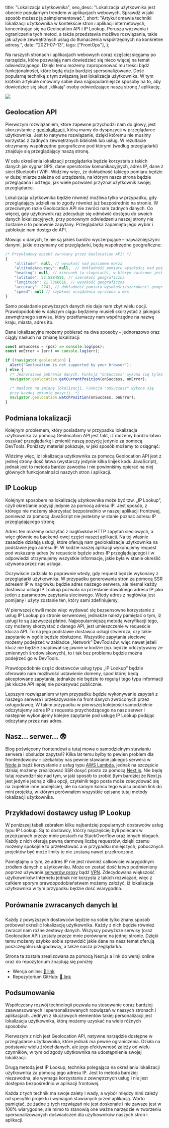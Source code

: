 
  title: "Lokalizacja użytkownika",
  seo_desc:
    "Lokalizacja użytkownika jest obecnie popularnym trendem w aplikacjach webowych. Sprawdź w jaki sposób możesz ją zaimplementować.",
  short:
    "Artykuł omawia techniki lokalizacji użytkownika w kontekście stron i aplikacji internetowych, koncentrując się na Geolocation API i IP Lookup. Porusza wyzwania i ograniczenia tych metod, a także przedstawia możliwe rozwiązania, takie jak użycie zewnętrznych usług do tłumaczenia współrzędnych na konkretne adresy.",
  date: "2021-07-13",
  tags: ["FrontOps"],
};

Na naszych stronach i aplikacjach webowych coraz częściej sięgamy po narzędzia, które pozwalają nam dowiedzieć się nieco więcej na temat odwiedzającego. Dzięki temu możemy zaproponować mu treści bądź funkcjonalności, które będą dużo bardziej spersonalizowane. Dość popularną techniką z tym związaną jest lokalizacja użytkownika. W tym krótkim artykule omówimy sobie dwa najpopularniejsze sposoby na to, aby dowiedzieć się skąd „klikają” osoby odwiedzające naszą stronę / aplikację.

<img src="\blog\lokalizacja-uzytkownika\simpson.gif" />

## Geolocation API

Pierwszym rozwiązaniem, które zapewne przychodzi nam do głowy, jest skorzystanie z [geolokalizacji](https://developer.mozilla.org/en-US/docs/Web/API/Geolocation_API), którą mamy do dyspozycji w przeglądarce użytkownika. Jest to natywne rozwiązanie, dzięki któremu nie musimy korzystać z żadnych zewnętrznych bibliotek lub usług. W rezultacie otrzymamy współrzędne geograficzne pod którymi (według przeglądarki) znajduje się przeglądający naszą stronę.

W celu określenia lokalizacji przeglądarka będzie korzystała z takich danych jak sygnał GPS, dane operatorów komunikacyjnych, adres IP, dane z sieci Bluetooth i WiFi. Widzimy więc, że dokładność takiego pomiaru będzie w dużej mierze zależna od urządzenia, na którym nasza strona będzie przeglądana i od tego, jak wiele pozwoleń przyznał użytkownik swojej przeglądarce.

Lokalizacja użytkownika będzie również możliwa tylko w przypadku, gdy przeglądający udzieli na to zgody również już bezpośrednio na stronie. W przeciwnym razie Geolocation API nie zwróci nam żadnych danych. Co więcej, gdy użytkownik raz zdecyduje się odmówić dostępu do swoich danych lokalizacyjnych, przy ponownym odwiedzeniu naszej strony nie zostanie o to ponownie zapytany. Przeglądarka zapamięta jego wybór i zablokuje nam dostęp do API.

Mówiąc o danych, te nie są jakieś bardzo wyczerpujące – najważniejszymi danymi, jakie otrzymamy od przeglądarki, będą współrzędne geograficzne:

```js
/* Przykładowy obiekt zwracany przez Geolocation API: */
{
    "altitude": null, // wysokość nad poziomem morza
    "altitudeAccuracy": null,  // dokładność pomiaru wysokości nad poz. morza w metrach
    "heading": null, // kierunek (w stopniach), w którym zwrócone jest urządzenie (0 = północ, 90 = wschód itd.)
    "latitude": 52.5884591, // szerokość geograficzna
    "longitude": 21.7366616, // wysokość geograficzna
    "accuracy": 2741, // dokładność pomiaru wysokości/szerokości geogr. wyrażona w metrach
    "speed": null // szybkość urządzenia wyrażona w m/s
}
```

Samo posiadanie powyższych danych nie daje nam zbyt wielu opcji. Prawdopodobnie w dalszym ciągu będziemy musieli skorzystać z jakiegoś zewnętrznego serwisu, który przetłumaczy nam współrzędne na nazwę kraju, miasta, adres itp.

Dane lokalizacyjne możemy pobierać na dwa sposoby – jednorazowo oraz ciągły nasłuch na zmianę lokalizacji:

```js
const onSuccess = (pos) => console.log(pos);
const onError = (err) => console.log(err);

if (!navigator.geolocation) {
  alert("Geolocation is not supported by your browser");
} else {
  /* Jednorazowe pobranie danych. Funkcja "onSuccess" wykona się tylko raz. */
  navigator.geolocation.getCurrentPosition(onSuccess, onError);

  /* Nasłuch na zmianę lokalizacji. Funkcja "onSuccess" wykona się
  przy każdej zmianie pozycji. */
  navigator.geolocation.watchPosition(onSuccess, onError);
}
```

## Podmiana lokalizacji

Kolejnym problemem, który posiadamy w przypadku lokalizacja użytkownika za pomocą Geolocation API jest fakt, iż możemy bardzo łatwo oszukać przeglądarkę i zmienić naszą pozycję jedynie za pomocą DevTools. Poniższy materiał pokazuje, w jaki sposób możemy to osiągnąć:

<Vimeo videoLink="https://vimeo.com/826679939/ae9d527842" />

Widzimy więc, iż lokalizacja użytkownika za pomocą Geolocation API jest z jednej strony dość łatwa (wystarczy jedynie kilka linijek kodu JavaScript), jednak jest to metoda bardzo zawodna i nie powinniśmy opierać na niej głównych funkcjonalności naszych stron i aplikacji.

## IP Lookup

Kolejnym sposobem na lokalizację użytkownika może być tzw. „IP Lookup”, czyli określanie pozycji jedynie za pomocą adresu IP. Jest sposób, z którego nie możemy skorzystać bezpośrednio w naszej aplikacji frontowej, ponieważ za pomocą JavaScript nie jesteśmy w stanie poznać adresu IP przeglądającego stronę.

Adres ten możemy odczytać z nagłówków HTTP zapytań sieciowych, a więc głównie na backend-owej części naszej aplikacji. Na tej właśnie zasadzie działają usługi, które oferują nam geolokalizacje użytkownika na podstawie jego adresu IP. W kodzie naszej aplikacji wykonujemy request pod wskazany adres (w requeście będzie adres IP przeglądającego) i w odpowiedzi otrzymujemy wszystkie informacje, jakie była w stanie określić używana przez nas usługa.

Oczywiście zadziała to poprawnie wtedy, gdy request będzie wykonany z przeglądarki użytkownika. W przypadku generowania stron za pomocą SSR adresem IP w nagłówku będzie adres naszego serwera, ale niemal każdy dostawca usługi IP Lookup pozwala na przesłanie dowolnego adresu IP jako jeden z parametrów zapytania sieciowego. Wtedy adres z nagłówka jest pomijany i użyty zostanie ten, który sami zdefiniujemy.

W pierwszej chwili może więc wydawać się bezsensowne korzystanie z usług IP Lookup po stronie serwerowej, jednakże należy pamiętać o tym, iż usługi te są zazwyczaj płatne. Najpopularniejszą metodą weryfikacji tego, czy możemy skorzystać z danego API, jest umieszczenie w requeście klucza API. To na jego podstawie dostawca usługi stwierdza, czy takie zapytanie w ogóle będzie obsłużone. Wszystkie zapytania sieciowe możemy podejrzeć w zakładce „Network” DevToolsów, więc nawet jeżeli klucz nie będzie znajdował się jawnie w kodzie (np. będzie odczytywany ze zmiennych środowiskowych), to i tak bez problemu będzie można podejrzeć go w DevTools.

Prawdopodobnie część dostawców usług typu „IP Lookup” będzie oferowało nam możliwość ustawienie domeny, spod której będą akceptowane zapytania, jednakże nie będzie to regułą i tego typu informacji jak klucze API lepiej nie pokazywać publicznie.

Lepszym rozwiązaniem w tym przypadku będzie wykonywanie zapytań z naszego serwera i przekazywanie na front danych zwróconych przez usługodawcę. W takim przypadku w pierwszej kolejności samodzielnie odczytujemy adres IP z requestu przychodzącego na nasz serwer i następnie wykonujemy kolejne zapytanie pod usługę IP Lookup podając odczytany przez nas adres.

## Nasz… serwer… 😨

Blog poświęcony frontendowi a tutaj mowa o samodzielnym stawianiu serwera i obsłudze zapytań? Kilka lat temu byłby to pewien problem dla frontendowców – czekałoby nas pewnie stawianie jakiegoś serwera w [Node](https://expressjs.com/).js bądź korzystanie z usług typu [AWS Lambda](https://aws.amazon.com/lambda/), jednak na szczęście dzisiaj możemy zrealizować SSR dosyć prosto za pomocą [Next.js](https://nextjs.org/). Nie będę tutaj rozwodził się nad tym, w jaki sposób to zrobić (tym bardziej że Next.js jest jedynie jedną z kilku opcji, czytelnik tego posta może zdecydować się na zupełnie inne podejście), ale na samym końcu tego wpisu podam link do mini projektu, w którym porównałem wszystkie opisane tutaj metody lokalizacji użytkownika.

## Przykładowi dostawcy usług IP Lookup

W poniższej tabeli zebrałem kilku najbardziej popularnych dostawców usług typu IP Lookup. Są to dostawcy, którzy najczęściej byli polecani w przejrzanych przeze mnie postach na StackOverflow oraz innych blogach. Każdy z nich oferują pewną darmową liczbę requestów, dzięki czemu możemy spokojnie to przetestować a w przypadku mniejszych, pobocznych projektów być może limity te nie zostaną nawet przekroczone.

Pamiętajmy o tym, że adres IP nie jest również całkowicie wiarygodnym źródłem danych o użytkowniku. Może on zostać dość łatwo podmieniony poprzez używanie [serwerów proxy](https://pl.wikipedia.org/wiki/Serwer_po%C5%9Brednicz%C4%85cy) bądź [VPN](https://pl.wikipedia.org/wiki/Wirtualna_sie%C4%87_prywatna). Zdecydowana większość użytkowników Internetu jednak nie korzysta z takich rozwiązań, więc z całkiem sporym prawdopodobieństwem możemy założyć, iż lokalizacja użytkownika w tym przypadku będzie dość wiarygodna.

<Table />

## Porównanie zwracanych danych 📊

Każdy z powyższych dostawców będzie na sobie tylko znany sposób próbował określić lokalizację użytkownika. Każdy z nich będzie również zwracał nam różne zestawy danych. Wszyscy powyższe serwisy (oraz Geolocation API) zostały przeze mnie porównane na jednej stronie. Dzięki temu możemy szybko sobie sprawdzić jakie dane na nasz temat oferują poszczególni usługodawcy, a także nasza przeglądarka.

Strona ta została zrealizowana za pomocą Next.js a link do wersji online oraz do repozytorium znajdują się poniżej:

- Wersja online: [🔗 link](https://locations.vercel.app/)
- Repozytorium GitHub: [🔗 link](https://github.com/kamiljozwik/location)

## Podsumowanie

Współczesny rozwój technologii pozwala na stosowanie coraz bardziej zaawansowanych i spersonalizowanych rozwiązań w naszych stronach i aplikacjach. Jednym z kluczowych elementów takiej personalizacji jest lokalizacja użytkownika, którą możemy uzyskać na wiele różnych sposobów.

Pierwszym z nich jest Geolocation API, natywne narzędzie dostępne w przeglądarce użytkownika, które jednak ma pewne ograniczenia. Działa na podstawie wielu źródeł danych, ale jego efektywność zależy od wielu czynników, w tym od zgody użytkownika na udostępnienie swojej lokalizacji.

Drugą metodą jest IP Lookup, technika polegająca na określaniu lokalizacji użytkownika za pomocą jego adresu IP. Jest to metoda bardziej niezawodna, ale wymaga korzystania z zewnętrznych usług i nie jest dostępna bezpośrednio w aplikacji frontowej.

Każda z tych technik ma swoje zalety i wady, a wybór między nimi zależy od specyfiki projektu i wymagań stawianych przed aplikacją. Warto pamiętać, że żadne z tych rozwiązań nie jest doskonałe i nie zawsze jest w 100% wiarygodne, ale mimo to stanowią one ważne narzędzie w tworzeniu spersonalizowanych doświadczeń dla użytkowników naszych stron i aplikacji.
